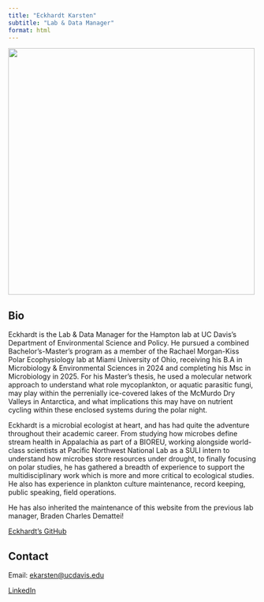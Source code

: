 ```yaml
---
title: "Eckhardt Karsten"
subtitle: "Lab & Data Manager"
format: html
---
```


![](images/eak_hs.JPG){fig-alt="Eckhardt Karsten" width=500px}

## Bio

Eckhardt is the Lab & Data Manager for the Hampton lab at UC Davis's Department of Environmental Science and Policy.
He pursued a combined Bachelor's-Master's program as a member of the Rachael Morgan-Kiss Polar Ecophysiology lab
at Miami University of Ohio, receiving his B.A in Microbiology & Environmental Sciences in 2024 and completing his
Msc in Microbiology in 2025. For his Master's thesis, he used a molecular network approach to understand what role
mycoplankton, or aquatic parasitic fungi, may play within the perrenially ice-covered lakes of the McMurdo Dry Valleys
in Antarctica, and what implications this may have on nutrient cycling within these enclosed systems during the polar 
night.

Eckhardt is a microbial ecologist at heart, and has had quite the adventure throughout their academic career. From studying how microbes define stream health in Appalachia as part of a BIOREU, working alongside world-class scientists 
at Pacific Northwest National Lab as a SULI intern to understand how microbes store resources under drought, to finally 
focusing on polar studies, he has gathered a breadth of experience to support the multidisciplinary work which is more 
and more critical to ecological studies. He also has experience in plankton culture maintenance, record keeping, public
speaking, field operations.

He has also inherited the maintenance of this website from the previous lab manager, Braden Charles Demattei!

[Eckhardt's GitHub](https://github.com/Microbeventurer)

## Contact

Email: [ekarsten@ucdavis.edu](mailto:ekarsten@ucdavis.edu)

[LinkedIn](https://www.linkedin.com/in/eckhardt-karsten/)
